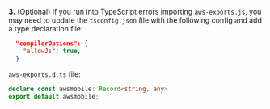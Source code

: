 
<VitePolyfill />

**3.** (Optional) If you run into TypeScript errors importing `aws-exports.js`, you may need to update the `tsconfig.json` file with the following config and add a type declaration file:

```json
  "compilerOptions": {
    "allowJs": true,
  }
```

`aws-exports.d.ts` file:

```ts
declare const awsmobile: Record<string, any>
export default awsmobile;
```
